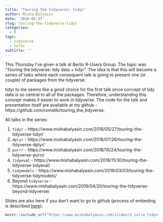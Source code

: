 ```yaml
---
title: 'Touring the tidyverse: tidyr'
author: Misha Balyasin
date: '2018-05-27'
slug: touring-the-tidyverse-tidyr
categories:
  - R
tags:
  - tidyverse
  - talks
subtitle: ''
---
```


This Thursday I've given a talk at Berlin R-Users Group. The topic was "Touring the tidyverse: tidy data + tidyr". The idea is that this will become a series of talks where each consequent talk is going to present one (or couple) of packages from the tidyverse. 

tidyr to me seems like a good choice for the first talk since concept of tidy data is so central to all of the packages. Therefore, understanding this concept makes it easier to work in tidyverse. The code for the talk and presentation itself are available at my github - https://github.com/romatik/touring_the_tidyverse.

All talks in the series:

1. `tidyr` - https://www.mishabalyasin.com/2018/05/27/touring-the-tidyverse-tidyr/
1. `dplyr` - https://www.mishabalyasin.com/2018/07/26/touring-the-tidyverse-dplyr/
1. `purrr` - https://www.mishabalyasin.com/2018/10/24/touring-the-tidyverse-purrr/
1. `tidyeval` - https://www.mishabalyasin.com/2018/11/30/touring-the-tidyverse-tidyeval/
1. `tidymodels` - https://www.mishabalyasin.com/2019/03/03/touring-the-tidyverse-tidymodels/
1. Beyond `tidyverse` - https://www.mishabalyasin.com/2019/04/20/touring-the-tidyverse-beyond-tidyverse/

Slides are also here if you don't want to go to github (process of embeding is described [here](https://blogdown-demo.rbind.io/2017/09/06/adding-r-markdown-documents-of-other-output-formats/)):

```r
knitr::include_url("https://www.mishabalyasin.com/slides/1_intro_tidyr.html#1")
```

